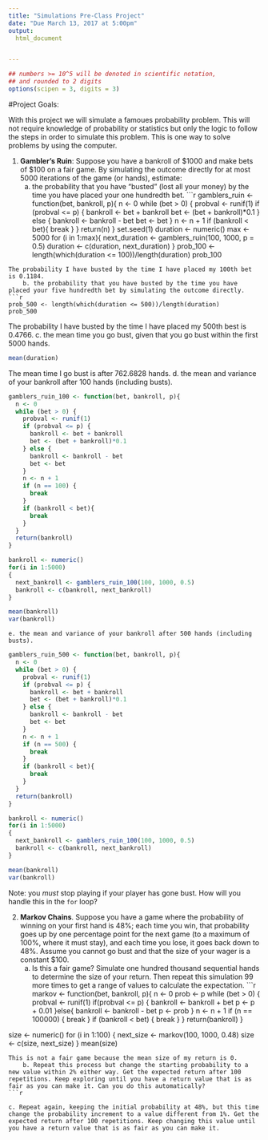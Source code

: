```yaml
---
title: "Simulations Pre-Class Project"
date: "Due March 13, 2017 at 5:00pm"
output:
  html_document


---
```


<style type="text/css">
.table {

    width: 80%;
    margin-left:10%; 
    margin-right:10%;
}
</style>
```r
## numbers >= 10^5 will be denoted in scientific notation,
## and rounded to 2 digits
options(scipen = 3, digits = 3)
```




#Project Goals:


With this project we will simulate a famoues probability problem. This will not require knowledge of probability or statistics but only the logic to follow the steps in order to simulate this problem. This is one way to solve problems by using the computer. 

 1. **Gambler's Ruin**: Suppose you have a bankroll of $1000 and make bets of $100 on a fair game. By simulating the outcome directly for at most 5000 iterations of the game (or hands), estimate:
    a. the probability that you have "busted" (lost all your money) by the time you have placed your one hundredth bet.
```r
gamblers_ruin <- function(bet, bankroll, p){
  n <- 0
  while (bet > 0) {
    probval <- runif(1)
    if (probval <= p) {
      bankroll <- bet + bankroll
      bet <- (bet + bankroll)*0.1
    } else {
      bankroll <- bankroll - bet
      bet <- bet
    }
    n <- n + 1
    if (bankroll < bet){
      break
    }
  }
  return(n)
}
set.seed(1)
duration <- numeric()
max <- 5000
for (i in 1:max){
  next_duration <- gamblers_ruin(100, 1000, p = 0.5)
  duration <- c(duration, next_duration)
}
prob_100 <- length(which(duration <= 100))/length(duration)
prob_100

```
The probability I have busted by the time I have placed my 100th bet is 0.1184.
    b. the probability that you have busted by the time you have placed your five hundredth bet by simulating the outcome directly. 
```r
prob_500 <- length(which(duration <= 500))/length(duration)
prob_500
```
The probability I have busted by the time I have placed my 500th best is 0.4766.
    c. the mean time you go bust, given that you go bust within the first 5000 hands.
```r
mean(duration)
```
The mean time I go bust is after 762.6828 hands.
    d. the mean and variance of your bankroll after 100 hands (including busts).
```r
gamblers_ruin_100 <- function(bet, bankroll, p){
  n <- 0
  while (bet > 0) {
    probval <- runif(1)
    if (probval <= p) {
      bankroll <- bet + bankroll
      bet <- (bet + bankroll)*0.1
    } else {
      bankroll <- bankroll - bet
      bet <- bet
    }
    n <- n + 1
    if (n == 100) {
      break
    }
    if (bankroll < bet){
      break
    }
  }
  return(bankroll)
}

bankroll <- numeric()
for(i in 1:5000)
{
  next_bankroll <- gamblers_ruin_100(100, 1000, 0.5)
  bankroll <- c(bankroll, next_bankroll)
}

mean(bankroll)
var(bankroll)

```
    e. the mean and variance of your bankroll after 500 hands (including busts).
```r
gamblers_ruin_500 <- function(bet, bankroll, p){
  n <- 0
  while (bet > 0) {
    probval <- runif(1)
    if (probval <= p) {
      bankroll <- bet + bankroll
      bet <- (bet + bankroll)*0.1
    } else {
      bankroll <- bankroll - bet
      bet <- bet
    }
    n <- n + 1
    if (n == 500) {
      break
    }
    if (bankroll < bet){
      break
    }
  }
  return(bankroll)
}

bankroll <- numeric()
for(i in 1:5000)
{
  next_bankroll <- gamblers_ruin_100(100, 1000, 0.5)
  bankroll <- c(bankroll, next_bankroll)
}

mean(bankroll)
var(bankroll)


```
 
Note: you *must* stop playing if your player has gone bust. How will you handle this in the `for` loop?


2. **Markov Chains**. Suppose you have a game where the probability of winning on your first hand is 48%; each time you win, that probability goes up by one percentage point for the next game (to a maximum of 100%, where it must stay), and each time you lose, it goes back down to 48%. Assume you cannot go bust and that the size of your wager is a constant $100.
    a. Is this a fair game? Simulate one hundred thousand sequential hands to determine the size of your return. Then repeat this simulation 99 more times to get a range of values to calculate the expectation.
```r
markov <- function(bet, bankroll, p){
  n <- 0
  prob <- p
  while (bet > 0) {
    probval <- runif(1)
    if(probval <= p)
    {
      bankroll <- bankroll + bet
      p <- p + 0.01
    }else{
      bankroll <- bankroll - bet
      p <- prob
    }
    n <- n + 1
    if (n == 100000) {
      break
      }
    if (bankroll < bet) {
      break
      }
  }
  return(bankroll)
}

size <- numeric()
for (i in 1:100) {
  next_size <- markov(100, 1000, 0.48)
  size <- c(size, next_size)
}
mean(size)
```
This is not a fair game because the mean size of my return is 0.
    b. Repeat this process but change the starting probability to a new value within 2% either way. Get the expected return after 100 repetitions. Keep exploring until you have a return value that is as fair as you can make it. Can you do this automatically?
```r

```
    c. Repeat again, keeping the initial probability at 48%, but this time change the probability increment to a value different from 1%. Get the expected return after 100 repetitions. Keep changing this value until you have a return value that is as fair as you can make it. 
